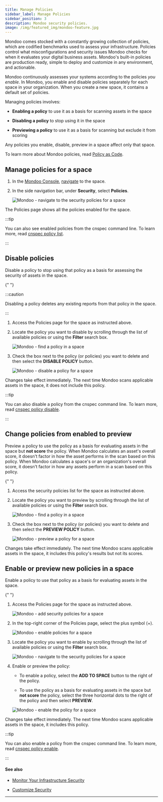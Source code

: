 ```yaml
---
title: Manage Policies
sidebar_label: Manage Policies
sidebar_position: 3
description: Mondoo security policies.
image: /img/featured_img/mondoo-feature.jpg
---
```


Mondoo comes stocked with a constantly growing collection of policies, which are codified benchmarks used to assess your infrastructure. Policies control what misconfigurations and security issues Mondoo checks for when it evaluates your digital business assets. Mondoo's built-in policies are production ready, simple to deploy and customize in any environment, and actionable.

Mondoo continuously assesses your systems according to the policies _you enable_. In Mondoo, you enable and disable policies separately for each space in your organization. When you create a new space, it contains a default set of policies.

Managing policies involves:

- **Enabling a policy** to use it as a basis for scanning assets in the space

- **Disabling a policy** to stop using it in the space

- **Previewing a policy** to use it as a basis for scanning but exclude it from scoring

Any policies you enable, disable, preview in a space affect only that space.

To learn more about Mondoo policies, read [Policy as Code](/platform/security/posture/pac/).

## Manage policies for a space

1. In the [Mondoo Console](https://console.mondoo.com), [navigate](/platform/start/navigate) to the space.

2. In the side navigation bar, under **Security**, select **Policies**.

   ![Mondoo - navigate to the security policies for a space](/img/platform/security/policies.png)

The Policies page shows all the policies enabled for the space.

:::tip

You can also see enabled policies from the cnspec command line. To learn more, read [cnspec policy list](/cnspec/cli/cnspec_policy_list/).

:::

## Disable policies

Disable a policy to stop using that policy as a basis for assessing the security of assets in the space.

<Partial />{" "}

:::caution

Disabling a policy deletes any existing reports from that policy in the space.

:::

1. Access the Policies page for the space as instructed above.

2. Locate the policy you want to disable by scrolling through the list of available policies or using the **Filter** search box.

   ![Mondoo - find a policy in a space](/img/platform/security/policies-search.png)

3. Check the box next to the policy (or policies) you want to delete and then select the **DISABLE POLICY** button.

   ![Mondoo - disable a policy for a space](/img/platform/security/disable-preview.png)

Changes take effect immediately. The next time Mondoo scans applicable assets in the space, it does not include this policy.

:::tip

You can also disable a policy from the cnspec command line. To learn more, read [cnspec policy disable](/cnspec/cli/cnspec_policy_disable/).

:::

## Change policies from enabled to preview

Preview a policy to use the policy as a basis for evaluating assets in the space but **not score** the policy. When Mondoo calculates an asset's overall score, it doesn't factor in how the asset performs in the scan based on this policy. When Mondoo calculates a space's or an organization's overall score, it doesn't factor in how any assets perform in a scan based on this policy.

<Partial />{" "}

1. Access the security policies list for the space as instructed above.

2. Locate the policy you want to preview by scrolling through the list of available policies or using the **Filter** search box.

   ![Mondoo - find a policy in a space](/img/platform/security/policies-search.png)

3. Check the box next to the policy (or policies) you want to delete and then select the **PREVIEW POLICY** button.

   ![Mondoo - preview a policy for a space](/img/platform/security/disable-preview.png)

Changes take effect immediately. The next time Mondoo scans applicable assets in the space, it includes this policy's results but not its scores.

## Enable or preview new policies in a space

Enable a policy to use that policy as a basis for evaluating assets in the space.


<Partial />{" "}

1. Access the Policies page for the space as instructed above.

   ![Mondoo - add security policies for a space](/img/platform/security/policies.png)

2. In the top-right corner of the Policies page, select the plus symbol (+).

   ![Mondoo - enable policies for a space](/img/platform/security/policies-enable.png)

3. Locate the policy you want to enable by scrolling through the list of available policies or using the **Filter** search box.

   ![Mondoo - navigate to the security policies for a space](/img/platform/security/policies-enable-search.png)

3. Enable or preview the policy:

   - To enable a policy, select the **ADD TO SPACE** button to the right of the policy.

   - To use the policy as a basis for evaluating assets in the space but **not score** the policy, select the three horizontal dots to the right of the policy and then select **PREVIEW**.

   ![Mondoo - enable the policy for a space](/img/platform/security/add-preview.png)

Changes take effect immediately. The next time Mondoo scans applicable assets in the space, it includes this policy.

:::tip

You can also enable a policy from the cnspec command line. To learn more, read [cnspec policy enable](/cnspec/cli/cnspec_policy_enable/).

:::


#### See also

- [Monitor Your Infrastructure Security](/platform/security/posture/monitor/)

- [Customize Security](/platform/security/customize/overview/)

---
